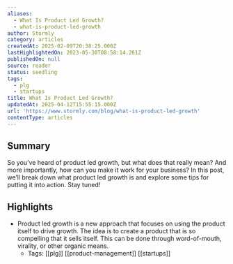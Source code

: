 ```yaml
---
aliases:
  - What Is Product Led Growth?
  - what-is-product-led-growth
author: Stormly
category: articles
createdAt: 2025-02-09T20:38:25.000Z
lastHighlightedOn: 2023-05-30T08:58:14.261Z
publishedOn: null
source: reader
status: seedling
tags:
  - plg
  - startups
title: What Is Product Led Growth?
updatedAt: 2025-04-12T15:55:15.000Z
url: 'https://www.stormly.com/blog/what-is-product-led-growth'
contentType: articles
---
```

## Summary

So you’ve heard of product led growth, but what does that really mean? And more importantly, how can you make it work for your business? In this post, we’ll break down what product led growth is and explore some tips for putting it into action. Stay tuned!

## Highlights

- Product led growth is a new approach that focuses on using the product itself to drive growth. The idea is to create a product that is so compelling that it sells itself. This can be done through word-of-mouth, virality, or other organic means.
    - Tags: [[plg]] [[product-management]] [[startups]]
